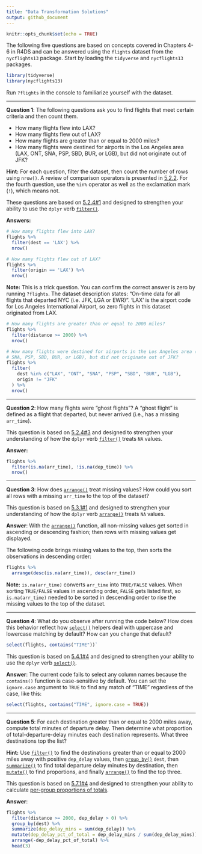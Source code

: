 ```yaml
---
title: "Data Transformation Solutions"
output: github_document
---
```


```r
knitr::opts_chunk$set(echo = TRUE)
```

The following five questions are based on concepts covered in Chapters 4-6 in 
R4DS and can be answered using the `flights` dataset from the `nycflights13` 
package. Start by loading the `tidyverse` and `nycflights13` packages.

```r
library(tidyverse)
library(nycflights13)
```

Run `?flights` in the console to familiarize yourself with the dataset.

--- 

**Question 1**:
The following questions ask you to find flights that meet certain criteria and 
then count them.

 - How many flights flew into LAX?
 - How many flights flew out of LAX?
 - How many flights are greater than or equal to 2000 miles?
 - How many flights were destined for airports in the Los Angeles area (LAX, 
 ONT, SNA, PSP, SBD, BUR, or LGB), but did not originate out of JFK?

**Hint:** For each question, filter the dataset, then count the number of rows 
using `nrow()`. A review of comparison operators is presented in [5.2.2][5.2.2]. 
For the fourth question, use the `%in%` operator as well as the exclamation mark 
(`!`), which means not.

These questions are based on [5.2.4#1][5.2.4 Exercises] and designed to 
strengthen your ability to use the `dplyr` verb [`filter()`][filter].

**Answers:**

```r
# How many flights flew into LAX?
flights %>% 
  filter(dest == 'LAX') %>% 
  nrow()
```

```r
# How many flights flew out of LAX?
flights %>% 
  filter(origin == 'LAX') %>% 
  nrow()
```

**Note:** This is a trick question. You can confirm the correct answer is zero 
by running `?flights`. The dataset description states: "On-time data for all 
flights that departed NYC (i.e. JFK, LGA or EWR)". 'LAX' is the airport code for 
Los Angeles International Airport, so zero flights in this dataset originated 
from LAX.

```r
# How many flights are greater than or equal to 2000 miles?
flights %>% 
  filter(distance >= 2000) %>% 
  nrow()
```

```r
# How many flights were destined for airports in the Los Angeles area (LAX, ONT, 
# SNA, PSP, SBD, BUR, or LGB), but did not originate out of JFK?
flights %>% 
  filter(
    dest %in% c("LAX", "ONT", "SNA", "PSP", "SBD", "BUR", "LGB"), 
    origin != "JFK"
  ) %>% 
  nrow()
```

---

**Question 2**:
How many flights were "ghost flights"? A "ghost flight" is defined as a flight 
that departed, but never arrived (i.e., has a missing `arr_time`).

This question is based on [5.2.4#3][5.2.4 Exercises] and designed to strengthen 
your understanding of how the `dplyr` verb [`filter()`][filter] treats `NA` 
values.

**Answer:**

```r
flights %>% 
  filter(is.na(arr_time), !is.na(dep_time)) %>% 
  nrow()
```

---

**Question 3**: 
How does [`arrange()`][arrange] treat missing values? How could you sort all 
rows with a missing `arr_time` to the top of the dataset?

This question is based on [5.3.1#1][5.3.1 Exercises] and designed to strengthen
your understanding of how the `dplyr` verb [`arrange()`][arrange] treats `NA` 
values.

**Answer**:
With the [`arrange()`][arrange] function, all non-missing values get sorted in 
ascending or descending fashion; then rows with missing values get displayed. 

The following code brings missing values to the top, then sorts the observations 
in descending order:

```r
flights %>% 
  arrange(desc(is.na(arr_time)), desc(arr_time))
```

**Note:** `is.na(arr_time)` converts `arr_time` into `TRUE/FALSE` values. When 
sorting `TRUE/FALSE` values in ascending order, `FALSE` gets listed first, so 
`is.na(arr_time)` needed to be sorted in descending order to rise the missing 
values to the top of the dataset.

---

**Question 4**:
What do you observe after running the code below? How does this behavior reflect 
how [`select()`][select] helpers deal with uppercase and lowercase matching by 
default? How can you change that default? 

```r
select(flights, contains("TIME"))`
```

This question is based on [5.4.1#4][5.4.1 Exercises] and designed to strengthen 
your ability to use the `dplyr` verb [`select()`][select].

**Answer**:
The current code fails to select any column names because the `contains()` 
function is case-sensitive by default. You can set the `ignore.case` argument to 
`TRUE` to find any match of "TIME" regardless of the case, like this:

```r
select(flights, contains("TIME", ignore.case = TRUE))
```

---

**Question 5**:
For each destination greater than or equal to 2000 miles away, compute total 
minutes of departure delay. Then determine what proportion of 
total-departure-delay minutes each destination represents. What three 
destinations top the list? 

**Hint:** Use [`filter()`][filter] to find the destinations greater than or 
equal to 2000 miles away with positive `dep_delay` values, then 
[`group_by()`][summarize] `dest`, then [`summarize()`][summarize] to find total 
departure delay minutes by destination, then [`mutate()`][mutate] to find 
proportions, and finally [`arrange()`][arrange] to find the top three. 

This question is based on [5.7.1#4][5.7.1 Exercises] and designed to strengthen 
your ability to calculate [per-group proportions of totals][grouped mutates].

**Answer**:

```r
flights %>%
  filter(distance >= 2000, dep_delay > 0) %>%
  group_by(dest) %>%
  summarize(dep_delay_mins = sum(dep_delay)) %>%
  mutate(dep_delay_pct_of_total = dep_delay_mins / sum(dep_delay_mins)) %>%
  arrange(-dep_delay_pct_of_total) %>% 
  head(3)
```

[5.2.2]: http://r4ds.had.co.nz/transform.html#logical-operators
[5.2.4 Exercises]: http://r4ds.had.co.nz/transform.html#exercises-7
[5.3.1 Exercises]: http://r4ds.had.co.nz/transform.html#exercises-8
[5.4.1 Exercises]: http://r4ds.had.co.nz/transform.html#exercises-9
[5.7.1 Exercises]: http://r4ds.had.co.nz/transform.html#exercises-12
[filter]: http://r4ds.had.co.nz/transform.html#filter-rows-with-filter
[arrange]: http://r4ds.had.co.nz/transform.html#arrange-rows-with-arrange
[select]: http://r4ds.had.co.nz/transform.html#select-columns-with-select
[mutate]: http://r4ds.had.co.nz/transform.html#add-new-variables-with-mutate
[grouped mutates]: http://r4ds.had.co.nz/transform.html#grouped-mutates-and-filters
[summarize]: http://r4ds.had.co.nz/transform.html#grouped-summaries-with-summarise
